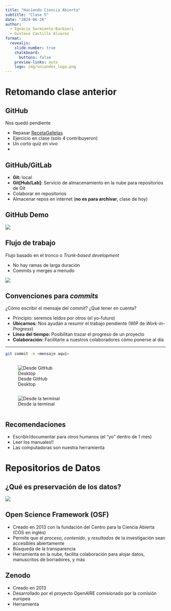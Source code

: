 ```yaml
---
title: "Haciendo Ciencia Abierta"
subtitle: "Clase 5"
date: "2024-06-26"
author: 
  - Ignacio Sarmiento-Barbieri
  - Gustavo Castillo Alvarez
format:
  revealjs: 
    slide-number: true
    chalkboard: 
      buttons: false
    preview-links: auto
    logo: img/uniandes_logo.png
---
```




# Retomando clase anterior
<!-- ##################################################### -->
<!-- ###############        MOTIVACION       ############# -->
<!-- ##################################################### -->

## GitHub

Nos quedó pendiente 

- Repasar [RecetaGalletas](https://github.com/guscastilloa/RecetaGalletas)
- Ejercicio en clase (solo 4 contribuyeron)
- Un corto quiz en vivo
- 

## GitHub/GitLab

- **Git:** local
- **Git[Hub/Lab]:** Servicio de almacenamiento en la nube para repositorios de Git
- Colaborar en repositorios
- Almacenar repos en internet (**no es para archivar**, clase de hoy)

## GitHub Demo

![](img/baticomputer_meme.jpg)

## Flujo de trabajo

Flujo basado en el tronco o *Trunk-based development*

- No hay ramas de larga duración
- Commits y merges a menudo

![](img/Trunk-Based-Development.jpeg)



## Convenciones para *commits*

¿Cómo escribir el mensaje del *commit*? ¿Qué tener en cuenta?

:::incremental
- Principio: seremos leídos por otros (el yo-futuro)
- **Ubicarnos:** Nos ayudan a resumir el trabajo pendiente (WIP de *Work-in-Progress*)
- **Línea del tiempo:** Posibilitan trazar el progreso de un proyecto
- **Colaboración:** Facilitarle a nuestros colaboradores cómo ponerse al día
:::

---

```.sh
git commit -m <mensaje aquí>
```


::: .columns
<!-- col_start -->

::: {.column width="40%"}
![Desde GitHub Desktop](img/commit_msg_desktop.png)
:::

::: {.column width="60%"}
![Desde la terminal](img/commit_msg_cli.png)

:::

<!-- col_end -->
:::




## Recomendaciones

- Escribir/documentar para otros humanos (el "yo" dentro de 1 mes)
- Leer los manuales!!
- Las computadoras son nuestra herramienta




# Repositorios de Datos

## ¿Qué es preservación de los datos?

![](img/from_renku.png)

## Open Science Framework (OSF)

- Creado en 2013 con la fundación del Centro para la Ciencia Abierta (COS en inglés)
- Permite que el *proceso*, *contenido*, y *resultados* de la investigación sean accesibles abiertamente
- Búsqueda de la transparencia
- Herramienta en la nube, facilita colaboración para alojar datos, manuscritos de borradores, y más

## Zenodo

- Creado en 2013
- Desarrollado por el proyecto OpenAIRE comisionado por la comisión europea
- Herramienta 